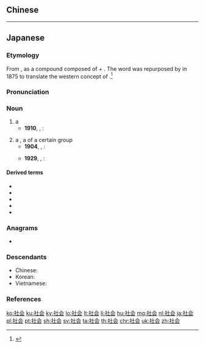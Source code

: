 {{also|社會}}
==Chinese==
{{zh-see|社會}}

----

==Japanese==
{{wikipedia|lang=ja}}
{{ja-kanjitab|しゃ|かい|yomi=o}}

===Etymology===
From {{der|ja|sort=しゃかい|ltc|tr=dzyæ<sup>X</sup> hwaj<sup>H</sup>|社會|pos=with an original meaning of “{{l|en|public}} {{l|en|gathering}} for {{l|en|offer}}ing to the {{l|en|god}} of {{l|en|earth}}”}}, as a compound composed of {{m|ltc|社||god of earth; {{l|en|ceremony}} for offering to the god of earth}} + {{m|ja|會||gathering}}. The word was repurposed by {{w|Fukuchi Gen'ichirō}} in 1875 to translate the western concept of {{m|en|society}}.<ref name="KDJ">{{R:Kokugo Dai Jiten}}</ref>

===Pronunciation===
{{ja-pron|しゃかい|acc=1|acc_ref=NHK,DJR,SMK5|y=ko}}

===Noun===
{{ja-noun|しゃかい|kyu=社會|hhira=しやくわい}}

# a {{l|en|society}} {{gl|group of people sharing culture}}
#* '''1910''', {{w2|ja|森鷗外}}, {{lang|ja|鴎外漁史とは誰ぞ}}:
#*: {{ja-usex|人は'''社会'''を成す動物だ。|ひと は '''しゃかい''' を なす どうぶつ だ。|Man is an animal that builds societies / Man is a social animal.}}
# a {{l|en|class}}, a {{l|en|world}} of a certain group
#* '''1904''', {{w2|ja|河口慧海}}, {{lang|ja|チベット旅行記}}:
#*: {{ja-usex|これらは中等以下の'''社会'''の人に多い。|これ-ら は ちゅうとう いか の '''しゃかい''' の ひと に おおい。|These are very common among people from the middle and lower classes.}}
#* '''1929''', {{w2|ja|平林初之輔}}, {{lang|ja|昭和四年の文壇の概観}}:
#*: {{ja-usex|ちょうどそれは金融寡頭政治の'''社会'''とよく似ている。|ちょうど それ は きんゆう かとうせいじ の '''しゃかい''' と よく にて いる。|It looks exactly like a world of financial oligarchs.}}

====Derived terms====
{{der-top}}
* {{ja-r|社%会%学|しゃ%かい%がく|{{l|en|sociology}}}}
* {{ja-r|社%会%的|しゃ%かい%てき|{{l|en|social}}}}
* {{ja-r|社%会%派|しゃ%かい%は|social {{l|en|activist}}s}}
* {{ja-r|社%会%人|しゃ%かい%じん|[[working]] {{l|en|adult}}}}
* {{ja-r|社%会%秩%序|しゃ%かい% ちつ%じょ|{{l|en|social order}}}}
{{der-bottom}}

===Anagrams===
* {{ja-r|会%社|かい%しゃ|{{l|en|company}}}}

===Descendants===
* Chinese: {{zh-l|社會}}
* Korean: {{ko-l|사회}}
* Vietnamese: {{vi-l|xã hội}}

===References===
<references/>

{{cln|ja|basic words|sort=しゃかい}}
{{C|ja|Sociology|sort=しゃかい}}

[[ko:社会]]
[[ku:社会]]
[[ky:社会]]
[[lo:社会]]
[[lt:社会]]
[[li:社会]]
[[hu:社会]]
[[mg:社会]]
[[nl:社会]]
[[ja:社会]]
[[pl:社会]]
[[pt:社会]]
[[sh:社会]]
[[sv:社会]]
[[ta:社会]]
[[th:社会]]
[[chr:社会]]
[[uk:社会]]
[[zh:社会]]
